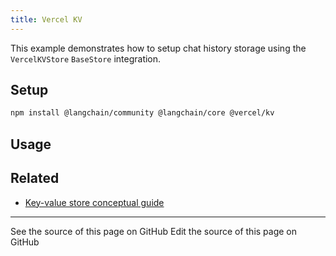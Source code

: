 ```yaml
---
title: Vercel KV
---
```


This example demonstrates how to setup chat history storage using the `VercelKVStore` `BaseStore` integration.

## Setup

```bash npm
npm install @langchain/community @langchain/core @vercel/kv
```

## Usage


<VercelKvStorage />

## Related

- [Key-value store conceptual guide](/oss/javascript/integrations/stores)

---

<CardGroup cols={2}>
  <Card title="View Source" icon="eye" href="https://github.com/langchain-ai/docs/blob/main/src/oss/javascript/integrations/stores/vercel_kv_storage.mdx">
    See the source of this page on GitHub
  </Card>
  <Card title="Edit Source" icon="pen-to-square" href="https://github.com/langchain-ai/docs/edit/main/src/oss/javascript/integrations/stores/vercel_kv_storage.mdx">
    Edit the source of this page on GitHub
  </Card>
</CardGroup>
